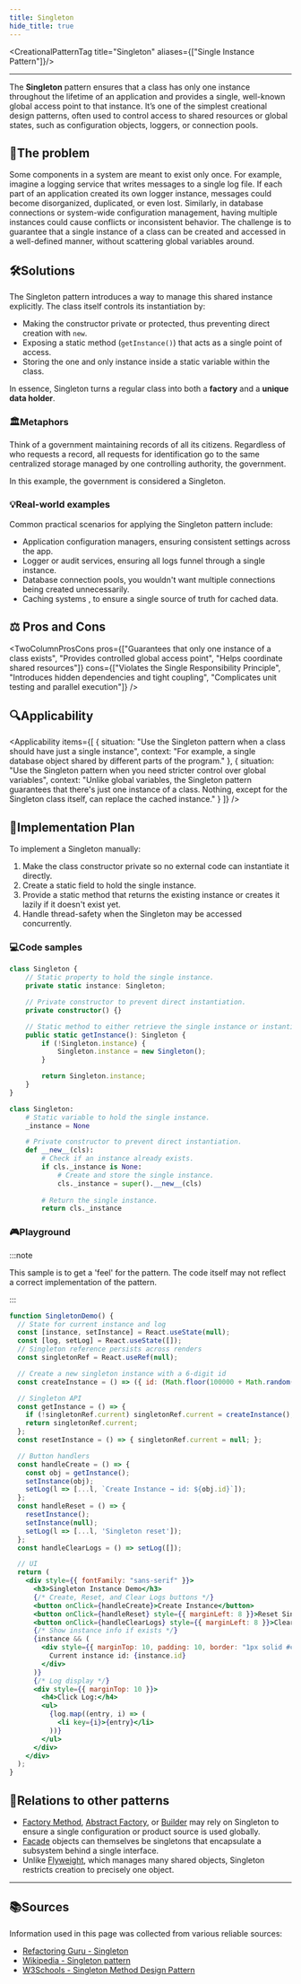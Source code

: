 ```yaml
---
title: Singleton
hide_title: true
---
```



<CreationalPatternTag title="Singleton" aliases={["Single Instance Pattern"]}/>

---

The **Singleton** pattern ensures that a class has only one instance throughout the lifetime of an application and provides a single, well-known global access point to that instance. It’s one of the simplest creational design patterns, often used to control access to shared resources or global states, such as configuration objects, loggers, or connection pools.

## 🧩The problem

Some components in a system are meant to exist only once. For example, imagine a
logging service that writes messages to a single log file. If each part of an
application created its own logger instance, messages could become disorganized,
duplicated, or even lost. Similarly, in database connections or system-wide
configuration management, having multiple instances could cause conflicts or
inconsistent behavior. The challenge is to guarantee that a single instance of a class can be created and accessed in a well-defined manner, without scattering global variables around.

## 🛠️Solutions

The Singleton pattern introduces a way to manage this shared instance explicitly. The class itself controls its instantiation by:

- Making the constructor private or protected, thus preventing direct creation with `new`.
- Exposing a static method (`getInstance()`) that acts as a single point of access.
- Storing the one and only instance inside a static variable within the class.

In essence, Singleton turns a regular class into both a **factory** and a **unique data holder**.

### 🏛️Metaphors

Think of a government maintaining records of all its citizens. Regardless of who
requests a record, all requests for identification go to the same centralized storage managed by
one controlling authority, the government.

In this example, the government is considered a Singleton.

### 💡Real-world examples
Common practical scenarios for applying the Singleton pattern include:

- Application configuration managers, ensuring consistent settings across the app.
- Logger or audit services, ensuring all logs funnel through a single instance.
- Database connection pools, you wouldn't want multiple connections being created unnecessarily.
- Caching systems , to ensure a single source of truth for cached data.

## ⚖️ Pros and Cons

<TwoColumnProsCons 
  pros={["Guarantees that only one instance of a class exists", "Provides controlled global access point", "Helps coordinate shared resources"]}
  cons={["Violates the Single Responsibility Principle", "Introduces hidden dependencies and tight coupling", "Complicates unit testing and parallel execution"]}
/>


## 🔍Applicability

<Applicability items={[
  {
    situation: "Use the Singleton pattern when a class should have just a single instance",
    context: "For example, a single database object shared by different parts of the program."
  },
  {
    situation: "Use the Singleton pattern when you need stricter control over global variables",
    context: "Unlike global variables, the Singleton pattern guarantees that there's just one instance of a class. Nothing, except for the Singleton class itself, can replace the cached instance."
  }
]} />


## 🧭Implementation Plan

To implement a Singleton manually:

1. Make the class constructor private so no external code can instantiate it directly.  
2. Create a static field to hold the single instance.  
3. Provide a static method that returns the existing instance or creates it lazily if it doesn't exist yet.  
4. Handle thread-safety when the Singleton may be accessed concurrently.


### 💻Code samples


<Tabs>
<TabItem value="ts" label="TypeScript">

```ts
class Singleton {
    // Static property to hold the single instance.
    private static instance: Singleton;

    // Private constructor to prevent direct instantiation.
    private constructor() {}

    // Static method to either retrieve the single instance or instantiate it if it doesn't exist.
    public static getInstance(): Singleton {
        if (!Singleton.instance) {
            Singleton.instance = new Singleton();
        }

        return Singleton.instance;
    }
}
```

</TabItem>
<TabItem value="py" label="Python">

```python
class Singleton:
    # Static variable to hold the single instance.
    _instance = None

    # Private constructor to prevent direct instantiation.
    def __new__(cls):
        # Check if an instance already exists.
        if cls._instance is None:
            # Create and store the single instance.
            cls._instance = super().__new__(cls)
        
        # Return the single instance.
        return cls._instance
```

</TabItem> </Tabs>

### 🎮Playground

:::note

This sample is to get a 'feel' for the pattern. The code itself may not reflect a correct implementation of the pattern.

:::

```jsx live
function SingletonDemo() {
  // State for current instance and log
  const [instance, setInstance] = React.useState(null);
  const [log, setLog] = React.useState([]);
  // Singleton reference persists across renders
  const singletonRef = React.useRef(null);

  // Create a new singleton instance with a 6-digit id
  const createInstance = () => ({ id: (Math.floor(100000 + Math.random() * 900000)).toString() });

  // Singleton API
  const getInstance = () => {
    if (!singletonRef.current) singletonRef.current = createInstance();
    return singletonRef.current;
  };
  const resetInstance = () => { singletonRef.current = null; };

  // Button handlers
  const handleCreate = () => {
    const obj = getInstance();
    setInstance(obj);
    setLog(l => [...l, `Create Instance → id: ${obj.id}`]);
  };
  const handleReset = () => {
    resetInstance();
    setInstance(null);
    setLog(l => [...l, 'Singleton reset']);
  };
  const handleClearLogs = () => setLog([]);

  // UI
  return (
    <div style={{ fontFamily: "sans-serif" }}>
      <h3>Singleton Instance Demo</h3>
      {/* Create, Reset, and Clear Logs buttons */}
      <button onClick={handleCreate}>Create Instance</button>
      <button onClick={handleReset} style={{ marginLeft: 8 }}>Reset Singleton</button>
      <button onClick={handleClearLogs} style={{ marginLeft: 8 }}>Clear Logs</button>
      {/* Show instance info if exists */}
      {instance && (
        <div style={{ marginTop: 10, padding: 10, border: "1px solid #ccc" }}>
          Current instance id: {instance.id}
        </div>
      )}
      {/* Log display */}
      <div style={{ marginTop: 10 }}>
        <h4>Click Log:</h4>
        <ul>
          {log.map((entry, i) => (
            <li key={i}>{entry}</li>
          ))}
        </ul>
      </div>
    </div>
  );
}
```

## 🔗Relations to other patterns
- [Factory Method](../Creational/factory-method.mdx), [Abstract Factory](../Creational/abstract-factory.mdx), or [Builder](../Creational/builder.mdx) may rely on Singleton to ensure a single configuration or product source is used globally.
- [Facade](../Structural/facade.mdx) objects can themselves be singletons that encapsulate a subsystem behind a single interface.
- Unlike [Flyweight](../Structural/flyweight.mdx), which manages many shared objects, Singleton restricts creation to precisely one object.

---

## 📚Sources
Information used in this page was collected from various reliable sources:

- [Refactoring Guru - Singleton](https://refactoring.guru/design-patterns/singleton)
- [Wikipedia - Singleton pattern](https://en.wikipedia.org/wiki/Singleton_pattern)
- [W3Schools - Singleton Method Design Pattern](https://www.geeksforgeeks.org/system-design/singleton-design-pattern/)